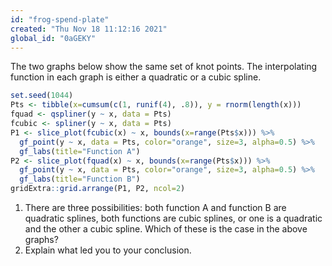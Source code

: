 ```yaml
---
id: "frog-spend-plate"
created: "Thu Nov 18 11:12:16 2021"
global_id: "0aGEKY"
---
```


The two graphs below show the same set of knot points. The interpolating function in each graph is either a quadratic or a cubic spline.
```r
set.seed(1044)
Pts <- tibble(x=cumsum(c(1, runif(4), .8)), y = rnorm(length(x)))
fquad <- qspliner(y ~ x, data = Pts)
fcubic <- spliner(y ~ x, data = Pts)
P1 <- slice_plot(fcubic(x) ~ x, bounds(x=range(Pts$x))) %>%
  gf_point(y ~ x, data = Pts, color="orange", size=3, alpha=0.5) %>%
  gf_labs(title="Function A")
P2 <- slice_plot(fquad(x) ~ x, bounds(x=range(Pts$x))) %>%
  gf_point(y ~ x, data = Pts, color="orange", size=3, alpha=0.5) %>%
  gf_labs(title="Function B")
gridExtra::grid.arrange(P1, P2, ncol=2)
```

1. There are three possibilities: both function A and function B are quadratic splines, both functions are cubic splines, or one is a quadratic and the other a cubic spline. Which of these is the case in the above graphs?
2. Explain what led you to your conclusion.

